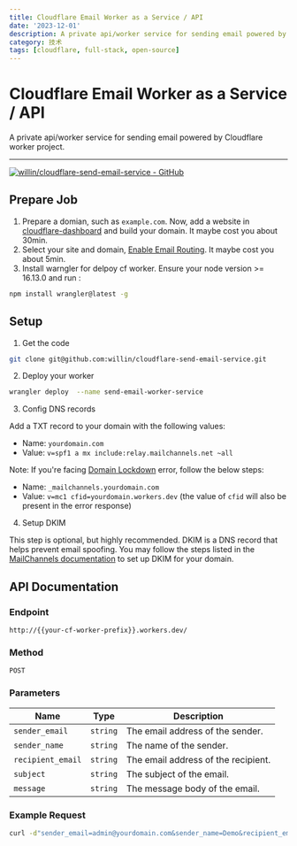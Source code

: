```yaml
---
title: Cloudflare Email Worker as a Service / API
date: '2023-12-01'
description: A private api/worker service for sending email powered by Cloudflare worker project.
category: 技术
tags: [cloudflare, full-stack, open-source]
---
```


# Cloudflare Email Worker as a Service / API

A private api/worker service for sending email powered by Cloudflare worker project.

---

[![willin/cloudflare-send-email-service - GitHub](https://gh-card.dev/repos/willin/cloudflare-send-email-service.svg?fullname=)](https://github.com/willin/cloudflare-send-email-service)

## Prepare Job

1. Prepare a domian, such as `example.com`. Now, add a website in [cloudflare-dashboard](https://dash.cloudflare.com/) and build your domain. It maybe cost you about 30min.
2. Select your site and domain, [Enable Email Routing](https://developers.cloudflare.com/email-routing/get-started/enable-email-routing/). It maybe cost you about 5min.
3. Install warngler for delpoy cf worker. Ensure your node version >= 16.13.0 and run :

```sh
npm install wrangler@latest -g
```

## Setup

1. Get the code

```sh
git clone git@github.com:willin/cloudflare-send-email-service.git
```

2. Deploy your worker

```sh
wrangler deploy  --name send-email-worker-service
```

3. Config DNS records

Add a TXT record to your domain with the following values:

- Name: `yourdomain.com`
- Value: `v=spf1 a mx include:relay.mailchannels.net ~all`

Note: If you're facing [Domain Lockdown](https://support.mailchannels.com/hc/en-us/articles/16918954360845-Secure-your-domain-name-against-spoofing-with-Domain-Lockdown) error, follow the below steps:

- Name: `_mailchannels.yourdomain.com`
- Value: `v=mc1 cfid=yourdomain.workers.dev` (the value of `cfid` will also be present in the error response)

4. Setup DKIM

This step is optional, but highly recommended. DKIM is a DNS record that helps prevent email spoofing. You may follow the steps listed in the [MailChannels documentation](https://support.mailchannels.com/hc/en-us/articles/7122849237389-Adding-a-DKIM-Signature) to set up DKIM for your domain.

## API Documentation

### Endpoint

`http://{{your-cf-worker-prefix}}.workers.dev/`

### Method

`POST`

### Parameters

| Name              | Type     | Description                         |
| ----------------- | -------- | ----------------------------------- |
| `sender_email`    | `string` | The email address of the sender.    |
| `sender_name`     | `string` | The name of the sender.             |
| `recipient_email` | `string` | The email address of the recipient. |
| `subject`         | `string` | The subject of the email.           |
| `message`         | `string` | The message body of the email.      |

### Example Request

```sh
curl -d"sender_email=admin@yourdomain.com&sender_name=Demo&recipient_email=your-dest@example.com&subject='Hello Guy!'&msg_data='My first email sent!'" "http://your-cf-worker-prefix.workers.dev/"
```
